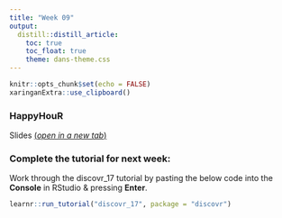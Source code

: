 ```yaml
---
title: "Week 09"
output:
  distill::distill_article:
    toc: true
    toc_float: true
    theme: dans-theme.css
---
```


```r
knitr::opts_chunk$set(echo = FALSE)
xaringanExtra::use_clipboard()
```

### HappyHouR 

Slides [(*open in a new tab*)](){target="_blank"}

<!--

<iframe id="inlineFrameExample"
    title="Inline Frame Example"
    height="360"
    src="">
</iframe>
-->

### Complete the tutorial for next week: 

:::ojtask

Work through the discovr_17 tutorial by pasting the below code into the **Console** in RStudio & pressing **Enter**.

```r

learnr::run_tutorial("discovr_17", package = "discovr")

```

:::

<br>
